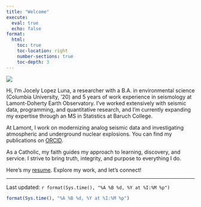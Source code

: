 ```yaml
---
title: "Welcome"
execute:
  eval: true   
  echo: false  
format: 
  html:
    toc: true            
    toc-location: right   
    number-sections: true
    toc-depth: 3        
---
```


![](static/headshot.jpg)

Hi, I’m Jocely Lopez Luna, a researcher with a B.A. in environmental science (Columbia University, '20) and 5 years of work experience in seismology at Lamont-Doherty Earth Observatory. I’ve worked extensively with seismic data, programming, and quantitative research, and I’m currently expanding my expertise through an MS in Statistics at Baruch College.

At Lamont, I work on modernizing analog seismic data and investigating atmospheric and underground nuclear explosions. You can find my publications on [ORCID](https://orcid.org/0009-0000-6064-1860).

As a Catholic, my faith guides my approach to learning, discovery, and service. I strive to bring truth, integrity, and purpose to everything I do.

Here's my [resume](cv.pdf). Explore my work, and let’s connect!

--------------
Last updated: `r format(Sys.time(), "%A %B %d, %Y at %I:%M %p")`
```r
format(Sys.time(), "%A %B %d, %Y at %I:%M %p")
```
